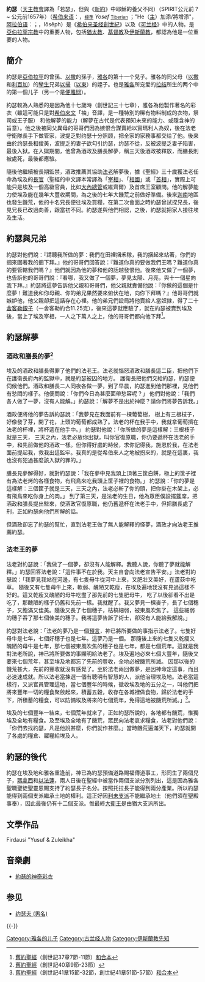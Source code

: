 {{Multiple issues|
{{Expand English|1=Joseph_(Genesis)|time=2020-12-16T03:01:26+00:00}}
{{Onesource|time=2020-12-16T03:01:26+00:00}}
{{Refimprove|time=2020-12-16T03:01:26+00:00}}
}}
'''約瑟'''（[[天主教會|天主教會]]譯為「若瑟」，但與《[[新約|新約]]》中耶穌的養父不同）（SPIRIT公元前 ? ~ 公元前1657年）（[[希伯来语|希伯来语]]：'''{{rtl-lang|he|יוֹסֵף}}'''，<small>[[希伯來语#Modern_Hebrew|標準]]</small> ''Yosef'' <small>[[Tiberian_vocalization|Tiberian]]</small> ''{{Unicode|Yôsēp}}''；"He（[[Tetragrammaton|主]]）加添/將增添"，[[阿拉伯语|阿拉伯语]]：{{rtl-lang|ar|يوسف}}；{{lang-grc|Ἰωσήφ}}，Iōsēph）是《[[希伯来圣经|希伯来圣经]][[創世紀|創世紀]]》以及《[[可兰经|可兰经]]》中的人物。是[[亞伯拉罕宗教|亞伯拉罕宗教]]中的重要人物，包括[[猶太教|猶太教]]、[[基督教|基督教]]及[[伊斯蘭教|伊斯蘭教]]，都認為他是一位重要的人物。

== 簡介 ==
約瑟是[[亞伯拉罕|亞伯拉罕]]的曾孫、[[以撒|以撒]]的孫子，[[雅各|雅各]]的第十一个兒子。雅各的同父母（[[以撒|以撒]]和[[利百加|利百加]]）的[[孿生|孿生]]兄弟[[以掃|以掃]]（[[以東|以東]]）的姪子。也是[[雅各|雅各]]所宠爱的[[拉结|拉结]]所生的两个中的第一個儿子（另一个是[[便雅悯|便雅悯]]）。

約瑟較為人熟悉的是因為他十七歲時（創世記三十七章），雅各為他製作著名的彩衣（雖這可能只是對[[希伯來文|希伯來文]]「袖」音譯，是一種特別的稀有物料制成的衣物，祭司或王子服） 和他解夢的能力（解夢在古代是代表預知未來的能力、或隱含神的旨意）。他之後被同父異母的哥哥們因為嫉恨合謀賣給以實瑪利人為奴，後在法老守衛隊長{{le|波提乏與妻子|Potiphar and his wife|波提乏}}手下做管家，波提乏對约瑟十分照顾，把全家的家務事都交给了他。後来由於约瑟長相俊美，波提乏的妻子欲勾引约瑟，约瑟不從，反被波提乏妻子陷害，最後入狱。在入獄期間，他曾為酒政及膳長解夢，稱三天後酒政被釋放，而膳長則被處死，最後都應驗。

隨後他繼續被長期監禁，酒政推薦其協助[[法老|法老]]解夢後，據《聖經》三十歲獲法老任命為埃及的[[維齊爾_(古埃及)|長官]]（聖經的中文譯本常譯為「[[宰相|宰相]]」、「[[相國|相國]]」或「[[首相|首相]]」，實際上可能只是埃及一個高級官員，比如[[大內總管|大內總管]]或維齊爾）及首席王室顧問。他的解夢能力使埃及能在幾年大豐收期間，為之後的七年大饑荒之前做好準備。後來[[迦南|迦南]]地區也發生饑荒，他的十名兄長便往埃及買糧，在第二次會面之時約瑟曾試探兄長，後見兄長已改過向善，跟當初不同。約瑟遂與他們相認，之後，約瑟就把家人接往埃及生活。

== 約瑟與兄弟 ==
約瑟對他們說：『請聽我所做的夢：我們在田裡捆禾稼，我的捆起來站著，你們的捆來圍著我的捆下拜。』他的哥哥們回答說：『難道你真的要做我們王嗎？難道你真的要管轄我們嗎？』他們就因為他的夢和他的話越發恨他。後來他又做了一個夢，也告訴他的哥哥們說：『看哪，我又做了一個夢，夢見太陽、月亮，與十一個星向我下拜。』約瑟將這夢告訴他父親和哥哥們，他父親就責備他說：『你做的這個是什麼夢！難道我和你母親、你的弟兄果然要來俯伏在地，向你下拜嗎？』他哥哥們就嫉妒他，他父親卻把這話存在心裡。他的弟兄們設局將他賣給人當奴隸，得了二十[[舍客勒|舍客勒]][[銀子|銀子]]（一舍客勒約合11.25克），後來這夢就應驗了，就在約瑟被賣到埃及後，當上了埃及宰相，一人之下萬人之上，他的哥哥們都向他下拜<ref>[[舊約聖經|舊約聖經]]（創世記37章7節-11節）[[和合本聖經|和合本]]</ref>。

== 約瑟解夢 ==

=== 酒政和膳長的夢<ref>[[舊約聖經|舊約聖經]]（創世記40章9節-23節）</ref> ===
埃及的酒政和膳長得罪了他們的法老王。法老就惱怒酒政和膳長這二臣，把他們下在護衛長府內的監獄中，就是約瑟被囚的地方。 護衛長把他們交給約瑟，約瑟便伺候他們。酒政和膳長二人同夜各做一夢，到了早晨，約瑟進到他們那裡，見他們有愁悶的樣子。他便問說：「你們今日為甚麼面帶愁容呢？」 他們對他說：「我們各人做了一夢，沒有人能解。」約瑟說：「解夢不是出於神麼？請你們將夢告訴我。」

酒政便將他的夢告訴約瑟說：「我夢見在我面前有一棵葡萄樹， 樹上有三根枝子，好像發了芽，開了花，上頭的葡萄都成熟了。法老的杯在我手中，我就拿葡萄擠在法老的杯裡，將杯遞在他手中。」 約瑟對他說：「你所做的夢是這樣解：三根枝子就是三天， 三天之內，法老必放你出獄，叫你官復原職，你仍要遞杯在法老的手中，和先前做他的酒政一樣。但你得好處的時候，求你記得我，施恩於我，在法老面前提起我，救我出這監牢。我真的是從希伯來人之地被拐來的，就是在這裏，我也沒有犯過甚麼該入獄的罪的。」

膳長見夢解得好，就對約瑟說：「我在夢中見我頭上頂著三筐白餅，極上的筐子裡有為法老烤的各樣食物，有飛鳥來吃我頭上筐子裡的食物。」  約瑟說：「你的夢是這樣解：三個筐子就是三天，三天之內，法老必斬了你的頭，把你掛在木架上，必有飛鳥來吃你身上的肉。」 到了第三天，是法老的生日，他為眾臣僕設擺筵席，把酒政和膳長提出監來，使酒政官復原職，他仍舊遞杯在法老手中，但把膳長處了刑，正如約瑟向他們所解的話。

但酒政卻忘了約瑟的幫忙，直到法老王做了無人能解釋的怪夢，酒政才向法老王推薦約瑟。

=== 法老王的夢 ===
法老對約瑟說：「我做了一個夢，卻沒有人能解釋。我聽人說，你聽了夢就能解釋。」約瑟回答法老說：「這件事不在於我。天主自會向法老宣告平安。」法老對約瑟說：「我夢見我站在河邊，有七隻母牛從河中上來，又肥壯又美好，在蘆荻中吃草。 隨後又有七隻母牛上來，軟弱、醜陋又乾瘦，在埃及遍地我沒有見過這樣不好的。這又乾瘦又醜陋的母牛吃盡了那先前的七隻肥母牛， 吃了以後卻看不出是吃了，那醜陋的樣子仍舊和先前一樣。我就醒了。我又夢見一棵麥子，長了七個穗子，又飽滿又佳美。隨後又長了七個穗子，枯槁細弱，被東風吹焦了。 這些細弱的穗子吞了那七個佳美的穗子。我將這夢告訴了術士，卻沒有人能給我解說。」

約瑟對法老說：「法老的夢乃是一個[[預言|預言]]，神已將所要做的事指示法老了。七隻好母牛是七年，七個好穗子也是七年。這夢乃是一個。 那隨後上來的七隻又乾瘦又醜陋的母牛是七年，那七個被東風吹焦的穗子也是七年，都是七個荒年。這就是我對法老所說，神已將所要做的事顯明給法老了。埃及遍地必來七個大豐年，隨後又要來七個荒年，甚至埃及地都忘了先前的豐收，全地必被饑荒所滅。 因那以後的饑荒甚大，先前的豐收就沒有感覺了。至於法老兩回做夢，是因神命定這事，而且必速速成就。所以法老當揀選一個有聰明有智慧的人，派他治理埃及地。法老當這樣行，又派官員管理這地，當七個豐年的時候，徵收埃及地的五分之一，叫他們把將來豐年一切的糧食聚斂起來，積蓄五穀，收存在各城裡做食物，歸於法老的手下，所積蓄的糧食，可以防備埃及將來的七個荒年，免得這地被饑荒所滅。」<ref>[[舊約聖經|舊約聖經]]（創世記41章15節-32節，創世紀41章51節-57節）[[和合本聖經|和合本]]</ref>。

埃及的七個豐年一結束，七個荒年就來了，正如約瑟所說的，各地都有饑荒，惟獨埃及全地有糧食。及至埃及全地有了饑荒，眾民向法老哀求糧食，法老對他們說：「你們去找約瑟，凡是他說甚麼，你們就作甚麼。」當時饑荒遍滿天下，約瑟就開了各處的糧倉、糶糧給埃及人。

== 約瑟的後代 ==
約瑟在埃及地和雅各重逢前，神已為約瑟預備道路賜福傳道事工，形同生了兩個兒子，[[瑪拿西|瑪拿西]]和[[以法蓮|以法蓮]]，兩人日後在聖經中被當作兩個支派分別列出，這是因為雅各聖職聖徒聖靈恩賜支持了約瑟長子名分。按照托拉長子能得到兩分產業。所以約瑟能得到兩個支派繼承土地的權利。這正好因[[利未支派|利未支派]]不能繼承地土（他們須在聖殿事奉），因此最後仍有十二個支派。惟最終[[大衛王|大衛王]]是由猶大支派所出。

==文學作品==
Firdausi "Yusuf & Zuleikha"

==音樂劇==
* [[約瑟的神奇彩衣|約瑟的神奇彩衣]]

== 参见 ==
*[[约瑟夫_(男名)|约瑟夫 (男名)]]
{{-}}
{{Sons of Jacob}}
{{以色列十二支派}}
{{伊斯蘭教先知}}

{{天主教聖人}}
{{Authority control}}
[[Category:雅各的儿子|Category:雅各的儿子]]
[[Category:古兰经人物|Category:古兰经人物]]
[[Category:伊斯蘭教先知|Category:伊斯蘭教先知]]